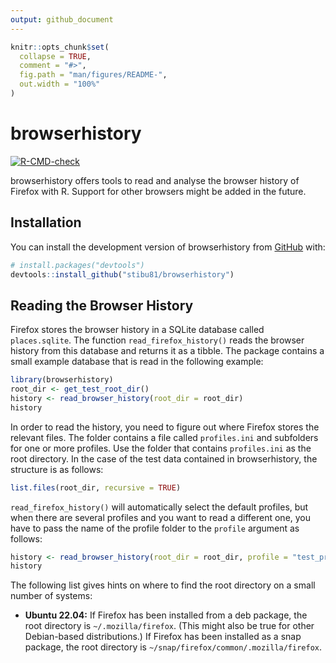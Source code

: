 ```yaml
---
output: github_document
---
```


<!-- README.md is generated from README.Rmd. Please edit that file -->

```r
knitr::opts_chunk$set(
  collapse = TRUE,
  comment = "#>",
  fig.path = "man/figures/README-",
  out.width = "100%"
)
```

# browserhistory

<!-- badges: start -->
[![R-CMD-check](https://github.com/stibu81/browserhistory/actions/workflows/R-CMD-check.yaml/badge.svg)](https://github.com/stibu81/browserhistory/actions/workflows/R-CMD-check.yaml)
<!-- badges: end -->

browserhistory offers tools to read and analyse the browser history of
Firefox with R. Support for other browsers might be added in the future.


## Installation

You can install the development version of browserhistory from
[GitHub](https://github.com/) with:

``` r
# install.packages("devtools")
devtools::install_github("stibu81/browserhistory")
```

## Reading the Browser History

Firefox stores the browser history in a SQLite database called `places.sqlite`.
The function `read_firefox_history()` reads the browser history from this
database and returns it as a tibble. The package contains a small example
database that is read in the following example:

```r
library(browserhistory)
root_dir <- get_test_root_dir()
history <- read_browser_history(root_dir = root_dir)
history
```

In order to read the history, you need to figure out where Firefox stores the
relevant files. The folder contains a file called `profiles.ini` and subfolders
for one or more profiles. Use the folder that  contains `profiles.ini` as
the root directory. In the case of the test data contained in browserhistory,
the structure is as follows:

```r
list.files(root_dir, recursive = TRUE)
```

`read_firefox_history()` will automatically select the
default profiles, but when there are several profiles and you want to read
a different one, you have to pass the name of the profile folder to the
`profile` argument as follows:

```r
history <- read_browser_history(root_dir = root_dir, profile = "test_profile")
history
```

The following list gives hints on where to find the root directory on a small
number of systems:

* **Ubuntu 22.04:** If Firefox has been installed from a deb package, the root
  directory is `⁠~/.mozilla/firefox`. (This might also be true for other
  Debian-based distributions.) If Firefox has been installed as a snap package,
  the root directory is `⁠~/snap/firefox/common/.mozilla/firefox`⁠.
